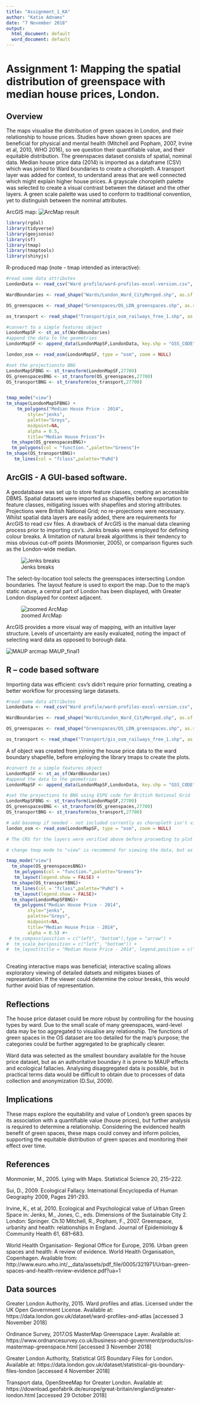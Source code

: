 ---
title: "Assignment_1_KA"
author: "Katie Adnams"
date: "7 November 2018"
output:
  html_document: default
  word_document: default
---
# Assignment 1: Mapping the spatial distribution of greenspace with median house prices, London. 

## Overview
The maps visualise the distribution of green spaces in London, and their relationship to house prices. Studies have shown green spaces are beneficial for physical and mental health (Mitchell and Popham, 2007, Irvine et al, 2010, WHO 2016), so we question their quantifiable value, and their equitable distribution. 
The greenspaces dataset consists of spatial, nominal data. Median house price data (2014) is imported as a dataframe (CSV) which was joined to Ward boundaries to create a choropleth. A transport layer was added for context, to understand areas that are well connected which might explain higher house prices.
A grayscale choropleth palette was selected to create a visual contrast between the dataset and the other layers. A green scale palette was used to conform to traditional convention, yet to distinguish between the nominal attributes.

ArcGIS map:
![ArcMap result](ArcMap_GL.png)
```{r libraries, include=FALSE}
library(rgdal)
library(tidyverse)
library(geojsonio)
library(sf)
library(tmap)
library(tmaptools)
library(shinyjs)

```


R-produced map (note - tmap intended as interactive):
```{r final map, echo = FALSE}

#read some data attributes
LondonData <- read_csv("Ward profile/ward-profiles-excel-version.csv", na = "n/a")

WardBoundaries <- read_shape("Wards/London_Ward_CityMerged.shp", as.sf = TRUE)

OS_greenspaces <- read_shape("Greenspaces/OS_LDN_greenspaces.shp", as.sf = TRUE)

os_transport <- read_shape("Transport/gis_osm_railways_free_1.shp", as.sf = TRUE)

#convert to a simple features object
LondonMapSF <- st_as_sf(WardBoundaries)
#append the data to the geometries
LondonMapSF <- append_data(LondonMapSF,LondonData, key.shp = "GSS_CODE", key.data = "New code", ignore.duplicates = TRUE)

london_osm <- read_osm(LondonMapSF, type = "osm", zoom = NULL)

#set the projectionsto BNG
LondonMapSFBNG <- st_transform(LondonMapSF,27700)
OS_greenspacesBNG <- st_transform(OS_greenspaces,27700)
OS_transportBNG <- st_transform(os_transport,27700)


tmap_mode("view")
tm_shape(LondonMapSFBNG) +
    tm_polygons("Median House Price - 2014",
        style="jenks",
        palette="Greys",
        midpoint=NA,
        alpha = 0.5,
        title="Median House Prices")+
  tm_shape(OS_greenspacesBNG)+
  tm_polygons(col = "function.",palette="Greens")+
tm_shape(OS_transportBNG)+
   tm_lines(col = "fclass",palette="PuRd") 

```


## ArcGIS - A GUI-based software.
A geodatabase was set up to store feature classes, creating an accessible DBMS. Spatial datasets were imported as shapefiles before exportation to feature classes, mitigating issues with shapefiles and storing attributes. Projections were British National Grid; no re-projections were necessary. 
Whilst spatial data layers are easily added, there are requirements for ArcGIS to read csv files. A drawback of ArcGIS is the manual data cleaning process prior to importing csv’s.
Jenks breaks were employed for defining colour breaks. A limitation of natural break algorithms is their tendency to miss obvious cut-off points (Monmonier, 2005), or comparison figures such as the London-wide median.  

![Jenks breaks](ArcMap_Jenksdiagram.png)

The select-by-location tool selects the greenspaces intersecting London boundaries. 
The layout feature is used to export the map. Due to the map’s static nature, a central part of London has been displayed, with Greater London displayed for context adjacent.  

![zoomed ArcMap](ArcMap_Zoomed3.jpg)

ArcGIS provides a more visual way of mapping, with an intuitive layer structure. Levels of uncertainty are easily evaluated, noting the impact of selecting ward data as opposed to borough data.

![MAUP arcmap ](MAUP_final1.jpg)
MAUP_final1

##	R – code based software
Importing data was efficient: csv’s didn’t require prior formatting, creating a better workflow for processing large datasets. 

```{r}
#read some data attributes
LondonData <- read_csv("Ward profile/ward-profiles-excel-version.csv", na = "n/a")

WardBoundaries <- read_shape("Wards/London_Ward_CityMerged.shp", as.sf = TRUE)

OS_greenspaces <- read_shape("Greenspaces/OS_LDN_greenspaces.shp", as.sf = TRUE)

os_transport <- read_shape("Transport/gis_osm_railways_free_1.shp", as.sf = TRUE)


```



A sf object was created from joining the house price data to the ward boundary shapefile, before employing the library tmaps to create the plots. 

```{r}
#convert to a simple features object
LondonMapSF <- st_as_sf(WardBoundaries)
#append the data to the geometries
LondonMapSF <- append_data(LondonMapSF,LondonData, key.shp = "GSS_CODE", key.data = "New code", ignore.duplicates = TRUE)

```

```{r projections}
#set the projections to BNG using ESPG code for British National Grid
LondonMapSFBNG <- st_transform(LondonMapSF,27700)
OS_greenspacesBNG <- st_transform(OS_greenspaces,27700)
OS_transportBNG <- st_transform(os_transport,27700)
```

```{r}
# add basemap if needed - not included currently as choropleth isn't visible
london_osm <- read_osm(LondonMapSF, type = "osm", zoom = NULL)

# The CRS for the layers were verified above before proceeding to plot the map. The colour palette chosen (color brewer) and Jenks breaks were specified. 

# change tmap mode to "view" is recommend for viewing the data, but as a PDF document is required it is set to plot.

tmap_mode("view")
  tm_shape(OS_greenspacesBNG)+
   tm_polygons(col = "function.",palette="Greens")+
   tm_layout(legend.show = FALSE) +
  tm_shape(OS_transportBNG)+
   tm_lines(col = "fclass",palette="PuRd") +
   tm_layout(legend.show = FALSE)+
  tm_shape(LondonMapSFBNG)+
   tm_polygons("Median House Price - 2014", 
        style="jenks",
        palette="Greys",
        midpoint=NA,
        title="Median House Price - 2014",
        alpha = 0.5) #+
 # tm_compass(position = c("left", "bottom"),type = "arrow") + 
#  tm_scale_bar(position = c("left", "bottom")) +
#  tm_layout(title = "Median House Price - 2014", legend.position = c("right", "bottom"))
  
```

Creating interactive maps was beneficial; interactive scaling allows exploratory viewing of detailed datsets and mitigates biases of representation. If the viewer could determine the colour breaks, this would further avoid bias of representation. 

## Reflections

The house price dataset could be more robust by controlling for the housing types by ward. Due to the small scale of many greenspaces, ward-level data may be too aggregated to visualise any relationship.
The functions of green spaces in the OS dataset are too detailed for the map’s purpose; the categories could be further aggregated to be graphically clearer. 

Ward data was selected as the smallest boundary available for the house price dataset, but as an authoritative boundary it is prone to MAUP effects and ecological fallacies. Analysing disaggregated data is possible, but in practical terms data would be difficult to obtain due to processes of data collection and anonymization (D.Sui, 2009).

## Implications

These maps explore the equitability and value of London’s green spaces by its association with a quantifiable value (house prices), but further analysis is required to determine a relationship. Considering the evidenced health benefit of green spaces, these maps could convey and inform policies, supporting the equitable distribution of green spaces and monitoring their effect over time.  


## References

Monmonier, M., 2005. Lying with Maps. Statistical Science 20, 215–222.

Sui, D., 2009. Ecological Fallacy.  International Encyclopedia of Human Geography
2009, Pages 291-293.

Irvine, K., et al, 2010. Ecological and Psychological value of Urban Green Space in: Jenks, M., Jones, C., eds. Dimensions of the Sustainable City 2. London: Springer. Ch.10 
Mitchell, R., Popham, F., 2007. Greenspace, urbanity and health: relationships in England. Journal of Epidemiology & Community Health 61, 681–683.


World Health Organisation- Regional Office for Europe, 2016. Urban green spaces and health: A review of evidence. World Health Organisation, Copenhagen. Available from: http://www.euro.who.int/__data/assets/pdf_file/0005/321971/Urban-green-spaces-and-health-review-evidence.pdf?ua=1

## Data sources

Greater London Authority, 2015. Ward profiles and atlas. Licensed under the UK Open Government License. Available at: https://data.london.gov.uk/dataset/ward-profiles-and-atlas [accessed 3 November 2018]

Ordinance Survey, 2017.OS MasterMap Greenspace Layer. Available at: https://www.ordnancesurvey.co.uk/business-and-government/products/os-mastermap-greenspace.html [accessed 3 November 2018]

Greater London Authority, Statistical GIS Boundary Files for London. Available at:
https://data.london.gov.uk/dataset/statistical-gis-boundary-files-london [accessed 4 November 2018]

Transport data, OpenStreeMap for Greater London. Available at: https://download.geofabrik.de/europe/great-britain/england/greater-london.html [accessed 29 October 2018]




